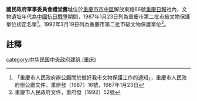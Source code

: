 {{msg:重慶市文物保護單位
|名稱 = 國民政府軍事委員會禮堂舊址
|編號 = 13
|圖片 = 
|級別 = 3
|分類 = 
|時代 = 抗日期間
|地点 = [[重慶市|重慶市]][[市中區_(重慶市)|市中區]]解放東路66號[[重慶日報|重慶日報]]社內
|坐標 = 
|登錄 = 1987年1月23日
}}
{{msg:重慶市文物保護單位
|名稱 = 國民政府軍事委員會禮堂舊址
|編號 = 14
|圖片 = 國民政府軍事委員會禮堂舊址.JPG
|級別 = 4
|分類 = 
|時代 = 1945年
|地点 = [[重慶市|重慶市]][[市中區_(重慶市)|市中區]]解放東路66號
|坐標 = 
|登錄 = 1992年3月19日
}}
'''國民政府軍事委員會禮堂舊址'''位於[[重慶市|重慶市]][[市中區_(重慶市)|市中區]]解放東路66號[[重慶日報|重慶日報]]社內，文物遺址年代為[[中國抗日戰爭|中國抗日戰爭]]期間，1987年1月23日列為重慶市第二批市級文物保護單位初定名單<ref>「重慶市人民政府辦公廳關於做好我市文物保護工作的通知」，重慶市人民政府辦公廳文件，重辦發〔1987〕16號，1987年1月23日</ref>。1992年3月19日列為重慶市第二批市級文物保護單位<ref>重慶市人民政府文件，重府發〔1992〕52號</ref>。

== 註釋 ==
{{reflist}}
{{文物保護單位小作品}}
[[category:中华民国中央政府建筑_(重庆)|category:中华民国中央政府建筑 (重庆)]]